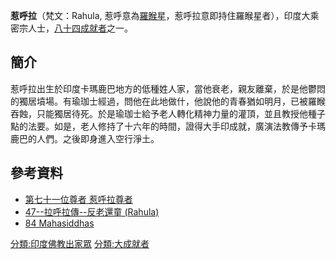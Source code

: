 '''惹呼拉'''（梵文：Rahula, 惹呼意為[[羅睺星|羅睺星]]，惹呼拉意即持住羅睺星者），印度大乘密宗人士，[[八十四大成就者|八十四成就者]]之一。

==簡介==
惹呼拉出生於印度卡瑪鹿巴地方的低種姓人家，當他衰老，親友離棄，於是他鬱悶的獨居墳場。有瑜珈士經過，問他在此地做什，他說他的青春猶如明月，已被羅睺吞蝕，只能獨居待死。於是瑜珈士給予老人轉化精神力量的灌頂，並且教授他種子點的法要。如是，老人修持了十六年的時間，證得大手印成就，廣演法教傳予卡瑪鹿巴的人們。之後即身進入空行淨土。
==參考資料==
{{reflist}}
*[http://www.lopon.org.tw/teachings/page2_1.aspx?cid=100&lid=101&id=4726 第七十一位尊者 惹呼拉尊者] {{Wayback|url=http://www.lopon.org.tw/teachings/page2_1.aspx?cid=100&lid=101&id=4726 |date=20160214221939 }}
*[http://www.karmapa-news.com/page3_8_47.php 47--拉呼拉傳--反老還童 (Rahula)]{{dead link|date=2018年3月 |bot=InternetArchiveBot |fix-attempted=yes }}
*[http://www.tsemrinpoche.com/tsem-tulku-rinpoche/buddhas-dharma/vajradhara-and-84-mahasiddhas.html 84 Mahasiddhas] {{Wayback|url=http://www.tsemrinpoche.com/tsem-tulku-rinpoche/buddhas-dharma/vajradhara-and-84-mahasiddhas.html |date=20140905044317 }}
{{84Buddhist}}
[[分類:印度佛教出家眾|分類:印度佛教出家眾]]
[[分類:大成就者|分類:大成就者]]